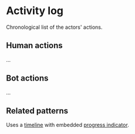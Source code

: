 
<Meta of={ActivityLogStories} />

# Activity log

Chronological list of the actors' actions.

<Canvas of={ActivityLogStories.Basic} />

## Human actions

...

## Bot actions

...

## Related patterns

Uses a [timeline](../?path=/docs/react_timeline--docs) with embedded [progress indicator](../?path=/docs/react_progress-indicator--docs).




